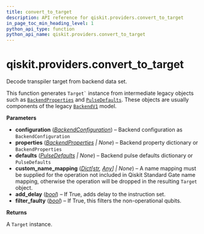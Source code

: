 ```yaml
---
title: convert_to_target
description: API reference for qiskit.providers.convert_to_target
in_page_toc_min_heading_level: 1
python_api_type: function
python_api_name: qiskit.providers.convert_to_target
---
```


<span id="qiskit-providers-convert-to-target" />

# qiskit.providers.convert\_to\_target

<Function id="qiskit.providers.convert_to_target" name="convert_to_target" isDedicatedPage={true} github="https://github.com/qiskit/qiskit/tree/main/qiskit/providers/backend_compat.py" signature="qiskit.providers.convert_to_target(configuration, properties=None, defaults=None, custom_name_mapping=None, add_delay=True, filter_faulty=True)">
  Decode transpiler target from backend data set.

  This function generates `` Target` `` instance from intermediate legacy objects such as [`BackendProperties`](qiskit.providers.models.BackendProperties "qiskit.providers.models.BackendProperties") and [`PulseDefaults`](qiskit.providers.models.PulseDefaults "qiskit.providers.models.PulseDefaults"). These objects are usually components of the legacy [`BackendV1`](qiskit.providers.BackendV1 "qiskit.providers.BackendV1") model.

  **Parameters**

  *   **configuration** ([*BackendConfiguration*](qiskit.providers.models.BackendConfiguration "qiskit.providers.models.backendconfiguration.BackendConfiguration")) – Backend configuration as `BackendConfiguration`
  *   **properties** ([*BackendProperties*](qiskit.providers.models.BackendProperties "qiskit.providers.models.backendproperties.BackendProperties") *| None*) – Backend property dictionary or `BackendProperties`
  *   **defaults** ([*PulseDefaults*](qiskit.providers.models.PulseDefaults "qiskit.providers.models.pulsedefaults.PulseDefaults") *| None*) – Backend pulse defaults dictionary or `PulseDefaults`
  *   **custom\_name\_mapping** ([*Dict*](https://docs.python.org/3/library/typing.html#typing.Dict "(in Python v3.12)")*\[*[*str*](https://docs.python.org/3/library/stdtypes.html#str "(in Python v3.12)")*,* [*Any*](https://docs.python.org/3/library/typing.html#typing.Any "(in Python v3.12)")*] | None*) – A name mapping must be supplied for the operation not included in Qiskit Standard Gate name mapping, otherwise the operation will be dropped in the resulting `Target` object.
  *   **add\_delay** ([*bool*](https://docs.python.org/3/library/functions.html#bool "(in Python v3.12)")) – If True, adds delay to the instruction set.
  *   **filter\_faulty** ([*bool*](https://docs.python.org/3/library/functions.html#bool "(in Python v3.12)")) – If True, this filters the non-operational qubits.

  **Returns**

  A `Target` instance.
</Function>

